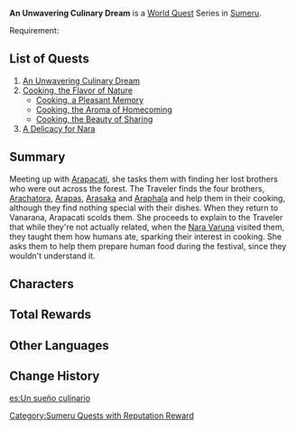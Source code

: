 {{Chapter Infobox
|image         = An Unwavering Culinary Dream Chapter.png
|type          = World
|region        = Sumeru
}}
'''An Unwavering Culinary Dream''' is a [[World Quest]] Series in [[Sumeru]].

Requirement: {{Quest|The World of Aranara|display=fullSentence|requirements=1}}

==List of Quests==
# [[An Unwavering Culinary Dream (Quest)|An Unwavering Culinary Dream]]
# [[Cooking, the Flavor of Nature]]
#* [[Cooking, a Pleasant Memory]]
#* [[Cooking, the Aroma of Homecoming]]
#* [[Cooking, the Beauty of Sharing]]
# [[A Delicacy for Nara]]

==Summary==
Meeting up with [[Arapacati]], she tasks them with finding her lost brothers who were out across the forest. The Traveler finds the four brothers, [[Arachatora]], [[Arapas]], [[Arasaka]] and [[Araphala]] and help them in their cooking, although they find nothing special with their dishes. When they return to Vanarana, Arapacati scolds them. She proceeds to explain to the Traveler that while they're not actually related, when the [[Traveler's Sibling|Nara Varuna]] visited them, they taught them how humans ate, sparking their interest in cooking. She asks them to help them prepare human food during the festival, since they wouldn't understand it.

==Characters==
{{Character Appearances|An Unwavering Culinary Dream Chapter|type=Chapter}}

==Total Rewards==
{{Quest Rewards List|An Unwavering Culinary Dream Chapter Quests}}

==Other Languages==
{{Other Languages
|en      = An Unwavering Culinary Dream
|zhs     = 愿为一炊之梦
|zhs_rm  = Yuàn Wéi Yī Chuī zhī Mèng
|zht     = 願為一炊之夢
|zht_rm  = Yuàn Wéi Yī Chuī zhī Mèng
|zh_tl   = 
|ja      = 一炊の夢
|ja_rm   = Issui no Yume
|ja_tl   = An Empty Dream
|ko      = 찰나의 꿈을 바라며
|ko_rm   = Challa-ui Kkumeul Baramyeo
|ko_tl   = Wishing Momentary Dream
|es      = Un sueño culinario
|es_tl   = A Culinary Dream
|fr      = Un rêve culinaire inébranlable
|fr_tl   = An Unwavering Culinary Dream
|ru      = Кулинарная мечта
|ru_tl   = Culinary Dream
|th      = ความฝันอันแน่วแน่ในการทำอาหาร
|th_rm   = Khuam-fun an naew naenai karn tum arharn
|th_tl   = The steadfast dream of cooking
|vi      = Nguyện Vì Giấc Mộng Không Thành
|vi_tl   = For an Unfulfilled Dream
|de      = Eingetaucht in einen unwirklichen Traum
|de_tl   = Immersed in an Unreal Dream
|id      = Impian Kuliner
|id_tl   = Culinary Dream
|pt      = Um Sonho Culinário
|pt_tl   = A Culinary Dream
|tr      = Sarsılmaz Bir Mutfak Hayali
|tr_tl   = 
|it      = Un incrollabile sogno culinario
|it_tl   = An Unwavering Culinary Dream
}}

==Change History==
{{Change History|3.0}}
[[Category:Sumeru Quests with Reputation Reward]]

[[es:Un sueño culinario]]